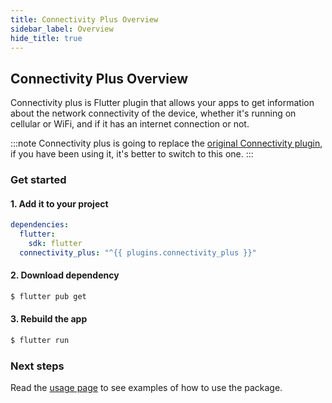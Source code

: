 ```yaml
---
title: Connectivity Plus Overview
sidebar_label: Overview
hide_title: true
---
```


## Connectivity Plus Overview

Connectivity plus is Flutter plugin that allows your apps to get information about 
the network connectivity of the device, whether it's running on cellular or WiFi, 
and if it has an internet connection or not.

:::note
Connectivity plus is going to replace the [original Connectivity plugin](https://pub.dev/packages/connectivity), 
if you have been using it, it's better to switch to this one.
:::

### Get started

#### 1. Add it to your project

```yaml {4} title="pubspec.yaml"
dependencies:
  flutter:
    sdk: flutter
  connectivity_plus: "^{{ plugins.connectivity_plus }}"
```
#### 2. Download dependency

```bash
$ flutter pub get
```
#### 3. Rebuild the app

```bash
$ flutter run
```

### Next steps

Read the [usage page](usage) to see examples of how to use the package.
